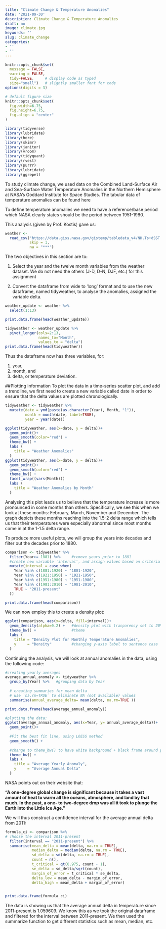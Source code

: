 ```yaml
---
title: "Climate Change & Temperature Anomalies"
date: '2021-09-30'
description: Climate Change & Temperature Anomalies
draft: no
image: climate.jpg
keywords: ''
slug: climate_change
categories:
- ''
- ''
---
```

```r
knitr::opts_chunk$set(
  message = FALSE, 
  warning = FALSE, 
  tidy=FALSE,     # display code as typed
  size="small")   # slightly smaller font for code
options(digits = 3)

# default figure size
knitr::opts_chunk$set(
  fig.width=6.75, 
  fig.height=6.75,
  fig.align = "center"
)
```

```r
library(tidyverse)  
library(lubridate)
library(here)
library(skimr)
library(janitor)
library(vroom)
library(tidyquant)
library(rvest)    
library(purrr)  
library(lubridate)
library(ggrepel)
```

To study climate change, we used data on the Combined Land-Surface Air and Sea-Surface Water Temperature Anomalies in the Northern Hemisphere at NASA’s Goddard Institute for Space Studies. The tabular data of temperature anomalies can be found here

To define temperature anomalies we need to have a reference/base period which NASA clearly states should be the period between 1951-1980.

This analysis (given by Prof. Kostis) gave us:

```r
weather <- 
  read_csv("https://data.giss.nasa.gov/gistemp/tabledata_v4/NH.Ts+dSST.csv", 
           skip = 1, 
           na = "***")

```
The two objectives in this section are to:

1. Select the year and the twelve month variables from the weather dataset. We do not need the others (J-D, D-N, DJF, etc.) for this assignment

2. Convert the dataframe from wide to ‘long’ format and to use the new dataframe, named tidyweather, to analyse the anomalies, assigned the variable delta.

```r
weather_update <- weather %>% 
  select(1:13)

print.data.frame(head(weather_update))
```

```r
tidyweather <- weather_update %>% 
  pivot_longer(cols=2:13, 
               names_to="Month", 
               values_to = "delta")
print.data.frame(head(tidyweather))
```

Thus the dataframe now has three variables, for:

1. year,
2. month, and
3. delta, or temperature deviation.

##Plotting Information
To plot the data in a time-series scatter plot, and add a trendline, we first need to create a new variable called date in order to ensure that the delta values are plotted chronologically.

```r
tidyweather <- tidyweather %>%
  mutate(date = ymd(paste(as.character(Year), Month, "1")),
         month = month(date, label=TRUE),
         year = year(date))

ggplot(tidyweather, aes(x=date, y = delta))+
  geom_point()+
  geom_smooth(color="red") +
  theme_bw() +
  labs (
    title = "Weather Anomalies"
  )
ggplot(tidyweather, aes(x=date, y = delta))+
  geom_point()+
  geom_smooth(color="red") +
  theme_bw() +
  facet_wrap((vars(Month)))
  labs (
    title = "Weather Anomalies by Month"
  )
```

Analysing this plot leads us to believe that the temperature increase is more pronounced in some months than others. Specifically, we see this when we look at these months: February, March, November and December. The graph depicts these months reaching into the 1.5-2 delta range which tells us that their temperatures were especially abnormal since most months come in at the 1-1.5 delta range.

To produce more useful plots, we will group the years into decades and filter out the decades prior to 1880.

```r
comparison <- tidyweather %>% 
  filter(Year>= 1881) %>%     #remove years prior to 1881
  #create new variable 'interval', and assign values based on criteria below:
  mutate(interval = case_when(
    Year %in% c(1881:1920) ~ "1881-1920",
    Year %in% c(1921:1950) ~ "1921-1950",
    Year %in% c(1951:1980) ~ "1951-1980",
    Year %in% c(1981:2010) ~ "1981-2010",
    TRUE ~ "2011-present"
  ))

print.data.frame(head(comparison))
```
We can now employ this to create a density plot:

```r
ggplot(comparison, aes(x=delta, fill=interval))+
  geom_density(alpha=0.2) +   #density plot with tranparency set to 20%
  theme_bw() +                #theme
  labs (
    title = "Density Plot for Monthly Temperature Anomalies",
    y     = "Density"         #changing y-axis label to sentence case
  )
```

Continuing the analysis, we will look at annual anomalies in the data, using the following code:

```r
#creating yearly averages
average_annual_anomaly <- tidyweather %>% 
  group_by(Year) %>%   #grouping data by Year
  
  # creating summaries for mean delta 
  # use `na.rm=TRUE` to eliminate NA (not available) values 
  summarise(annual_average_delta= mean(delta, na.rm=TRUE )) 

print.data.frame(head(average_annual_anomaly))
```

```r
#plotting the data:
ggplot(average_annual_anomaly, aes(x=Year, y= annual_average_delta))+
  geom_point()+
  
  #Fit the best fit line, using LOESS method
  geom_smooth() +
  
  #change to theme_bw() to have white background + black frame around plot
  theme_bw() +
  labs (
    title = "Average Yearly Anomaly",
    y     = "Average Annual Delta"
  )                         
```

NASA points out on their website that:

**"A one-degree global change is significant because it takes a vast amount of heat to warm all the oceans, atmosphere, and land by that much. In the past, a one- to two-degree drop was all it took to plunge the Earth into the Little Ice Age."**

We will thus construct a confidence interval for the average annual delta from 2011:

```r
formula_ci <- comparison %>% 
# choose the interval 2011-present
  filter(interval == "2011-present") %>% 
  summarise(mean_delta = mean(delta, na.rm = TRUE),
            median_delta = median(delta, na.rm = TRUE),
            sd_delta = sd(delta, na.rm = TRUE),
            count = n(),
            t_critical = qt(0.975, count - 1),
            se_delta = sd_delta/sqrt(count),
            margin_of_error = t_critical * se_delta,
            delta_low = mean_delta - margin_of_error,
            delta_high = mean_delta + margin_of_error)

  
print.data.frame(formula_ci)
```

The data is showing us that the average annual delta in temperature since 2011-present is 1.059609. We know this as we took the original dataframe and filtered for the interval between 2011-present. We then used the summarize function to get different statistics such as mean, median, etc. 

